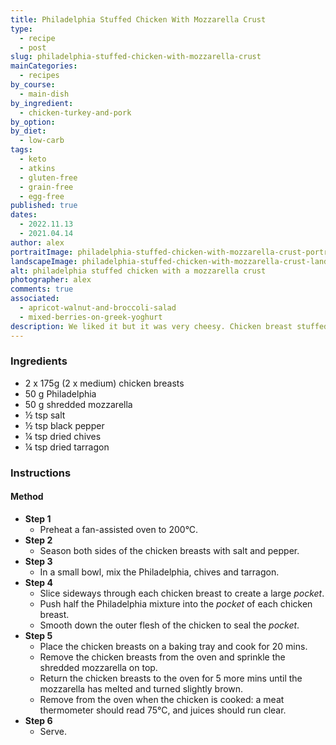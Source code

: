 ```yaml
---
title: Philadelphia Stuffed Chicken With Mozzarella Crust
type:
  - recipe
  - post
slug: philadelphia-stuffed-chicken-with-mozzarella-crust
mainCategories:
  - recipes
by_course:
  - main-dish
by_ingredient:
  - chicken-turkey-and-pork
by_option:
by_diet:
  - low-carb
tags:
  - keto
  - atkins
  - gluten-free
  - grain-free
  - egg-free
published: true
dates:
  - 2022.11.13
  - 2021.04.14
author: alex
portraitImage: philadelphia-stuffed-chicken-with-mozzarella-crust-portrait.png
landscapeImage: philadelphia-stuffed-chicken-with-mozzarella-crust-landscape.png
alt: philadelphia stuffed chicken with a mozzarella crust
photographer: alex
comments: true
associated:
  - apricot-walnut-and-broccoli-salad
  - mixed-berries-on-greek-yoghurt
description: We liked it but it was very cheesy. Chicken breast stuffed with philadelphia, tarragon and chives, topped with mozzarella and baked till bubbling.
---
```


<Ingredients>

### Ingredients

- 2 x 175g (2 x medium) chicken breasts
- 50 g Philadelphia
- 50 g shredded mozzarella
- ½ tsp salt
- ½ tsp black pepper
- ¼ tsp dried chives
- ¼ tsp dried tarragon

</Ingredients>

<Instructions>

### Instructions

#### Method

- **Step 1**
  - Preheat a fan-assisted oven to 200°C.
- **Step 2**
  - Season both sides of the chicken breasts with salt and pepper.
- **Step 3**
  - In a small bowl, mix the Philadelphia, chives and tarragon.
- **Step 4**
  - Slice sideways through each chicken breast to create a large _pocket_.
  - Push half the Philadelphia mixture into the _pocket_ of each chicken breast.
  - Smooth down the outer flesh of the chicken to seal the _pocket_.
- **Step 5**
  - Place the chicken breasts on a baking tray and cook for 20 mins.
  - Remove the chicken breasts from the oven and sprinkle the shredded mozzarella on top.
  - Return the chicken breasts to the oven for 5 more mins until the mozzarella has melted and turned slightly brown.
  - Remove from the oven when the chicken is cooked: a meat thermometer should read 75°C, and juices should run clear.
- **Step 6**
  - Serve.

</Instructions>
